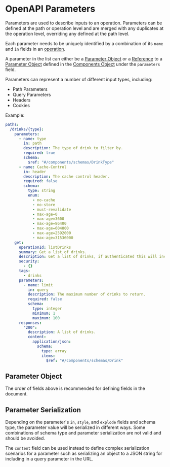 # OpenAPI Parameters


Parameters are used to describe inputs to an operation. Parameters can be defined at the path or operation level and are merged with any duplicates at the operation level, overriding any defined at the path level.

Each parameter needs to be uniquely identified by a combination of its `name` and `in` fields in an [operation](/openapi/paths/operations).

A parameter in the list can either be a [Parameter Object](/openapi/paths/parameters#parameter-object) or a [Reference](/openapi/references) to a [Parameter Object](/openapi/paths/parameters#parameter-object) defined in the [Components Object](/openapi/components) under the `parameters` field.

Parameters can represent a number of different input types, including:

- Path Parameters
- Query Parameters
- Headers
- Cookies

Example:

```yaml
paths:
  /drinks/{type}:
    parameters:
      - name: type
        in: path
        description: The type of drink to filter by.
        required: true
        schema:
          $ref: "#/components/schemas/DrinkType"
      - name: Cache-Control
        in: header
        description: The cache control header.
        required: false
        schema:
          type: string
          enum:
            - no-cache
            - no-store
            - must-revalidate
            - max-age=0
            - max-age=3600
            - max-age=86400
            - max-age=604800
            - max-age=2592000
            - max-age=31536000
    get:
      operationId: listDrinks
      summary: Get a list of drinks.
      description: Get a list of drinks, if authenticated this will include stock levels and product codes otherwise it will only include public information.
      security:
        - {}
      tags:
        - drinks
      parameters:
        - name: limit
          in: query
          description: The maximum number of drinks to return.
          required: false
          schema:
            type: integer
            minimum: 1
            maximum: 100
      responses:
        "200":
          description: A list of drinks.
          content:
            application/json:
              schema:
                type: array
                items:
                  $ref: "#/components/schemas/Drink"
```

## Parameter Object

<Table
  title="Parameter Object Fields"
  data={[
    {
      field: "`name`",
      type: "String",
      required: "✅",
      description: "The **case sensitive** name of the parameter. This **_must_** be unique when combined with the `in` field.\nIf the `in` field is `path`, then this field **_must_** be referenced in the owning path."
    },
    {
      field: "`in`",
      type: "String",
      required: "✅",
      description: "The type or location of the parameter. The available types are:\n- `path` - A templated parameter defined within the path.\n- `query` - A query parameter passed via the URL.\n- `header` - A header parameter passed via HTTP headers.\n- `cookie` - A cookie parameter passed via HTTP cookies."
    },
    {
      field: "`description`",
      type: "String",
      required: "",
      description: "A description of the parameter. This may contain [CommonMark syntax](https://spec.commonmark.org/) to provide a rich description."
    },
    {
      field: "`required`",
      type: "Boolean",
      required: "",
      description: "Whether the parameter is required. If the `in` field is `path`, then this field is **always** required and **_must_** be `true`. Defaults to `false`."
    },
    {
      field: "`deprecated`",
      type: "Boolean",
      required: "",
      description: "Whether the parameter is deprecated. Defaults to `false`."
    },
    {
      field: "`style`",
      type: "String",
      required: "",
      description: "Describes how the parameter value will be serialized depending on the `in` field. The available styles are `matrix`, `label`, `form`, `simple`, `spaceDelimited`, `pipeDelimited`, and `deepObject`.\n\nThe default style depends on the `in` field:\n- `path` - `simple`\n- `query` - `form`\n- `header` - `simple`\n- `cookie` - `form`\n\nSee the [path](https://www.speakeasy.com/openapi/paths/parameters/path-parameters), [header](https://www.speakeasy.com/openapi/paths/parameters/header-parameters), [query](https://www.speakeasy.com/openapi/paths/parameters/query-parameters), and [cookie](https://www.speakeasy.com/openapi/paths/parameters/cookie-parameters) parameter sections for more details."
    },
    {
      field: "`explode`",
      type: "Boolean",
      required: "",
      description: "Whether the parameter value will be exploded, based on the parameter type. Defaults to `true` when `style` is `form`, otherwise `false`.\n\nSee the [path](https://www.speakeasy.com/openapi/paths/parameters/path-parameters), [header](https://www.speakeasy.com/openapi/paths/parameters/header-parameters), [query](https://www.speakeasy.com/openapi/paths/parameters/query-parameters), and [cookie](https://www.speakeasy.com/openapi/paths/parameters/cookie-parameters) parameter sections for more details."
    },
    {
      field: "`schema`",
      type: "[Schema Object](/openapi/schemas)",
      required: "",
      description: "A schema or reference to a schema that defines the type of the parameter. This is **_required_** unless `content` is defined.\n\n**Note: OpenAPI 3.0.x supports [OpenAPI Reference Objects](/openapi/references#openapi-reference-object) here as the value. OpenAPI 3.1.x uses the [JSON Schema Referencing](/openapi/schemas#json-schema--openapi) format.**"
    },
    {
      field: "`content`",
      type: "[Content](/openapi/paths/operations/content)",
      required: "",
      description: "A map of [Media Type Objects](/openapi/paths/operations/content#media-type-object) that defines the possible media types that can be used for the parameter. This is **_required_** unless `schema` is defined."
    },
    {
      field: "`allowEmptyValue`",
      type: "Boolean",
      required: "",
      description: "Whether the parameter value can be empty. Only used if `in` is `query`. Defaults to `false`."
    },
    {
      field: "`allowReserved`",
      type: "Boolean",
      required: "",
      description: "Whether the parameter value can contain reserved characters as defined by [RFC 3986](https://www.rfc-editor.org/rfc/rfc3986). Only used if `in` is `query`. Defaults to `false`."
    },
    {
      field: "`example`",
      type: "Any",
      required: "",
      description: "An example of the parameter's value. This is ignored if the `examples` field is defined."
    },
    {
      field: "`examples`",
      type: "[Examples](/openapi/examples)",
      required: "",
      description: "A map of [Example Objects](/openapi/examples) and/or [OpenAPI Reference Objects](/openapi/references#openapi-reference-object) that define the possible examples of the parameter's value."
    },
    {
      field: "`x-*`",
      type: "[Extensions](/openapi/extensions)",
      required: "",
      description: "Any number of extension fields can be added to the parameter object that can be used by tooling and vendors."
    }
  ]}
  columns={[
    {
      key: "field",
      header: "Field"
    },
    {
      key: "type",
      header: "Type"
    },
    {
      key: "required",
      header: "Required"
    },
    {
      key: "description",
      header: "Description"
    }
  ]}
/>

The order of fields above is recommended for defining fields in the document.

## Parameter Serialization

Depending on the parameter's `in`, `style`, and `explode` fields and schema type, the parameter value will be serialized in different ways. Some combinations of schema type and parameter serialization are not valid and should be avoided.

The `content` field can be used instead to define complex serialization scenarios for a parameter such as serializing an object to a JSON string for including in a query parameter in the URL.
